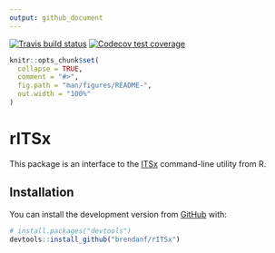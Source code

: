 ```yaml
---
output: github_document
---
```

<!-- badges: start -->
[![Travis build status](https://travis-ci.org/brendanf/rITSx.svg?branch=master)](https://travis-ci.org/brendanf/rITSx)
  [![Codecov test coverage](https://codecov.io/gh/brendanf/rITSx/branch/master/graph/badge.svg)](https://codecov.io/gh/brendanf/rITSx?branch=master)
<!-- badges: end -->

<!-- README.md is generated from README.Rmd. Please edit that file -->

```r
knitr::opts_chunk$set(
  collapse = TRUE,
  comment = "#>",
  fig.path = "man/figures/README-",
  out.width = "100%"
)
```
# rITSx

This package is an interface to the
[ITSx](http://microbiology.se/software/itsx/) command-line utility  from R.

## Installation

You can install the development version from [GitHub](https://github.com/) with:

``` r
# install.packages("devtools")
devtools::install_github("brendanf/rITSx")
```
